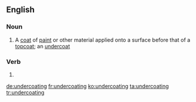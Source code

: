 ==English==

===Noun===
{{en-noun}}

# A [[coat]] of [[paint]] or other material applied onto a surface before that of a [[topcoat]]; an [[undercoat]]

===Verb===
{{head|en|present participle}}

# {{present participle of|undercoat|lang=en}}

[[de:undercoating]]
[[fr:undercoating]]
[[ko:undercoating]]
[[ta:undercoating]]
[[tr:undercoating]]